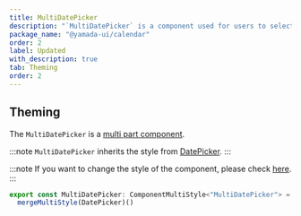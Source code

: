 ```yaml
---
title: MultiDatePicker
description: "`MultiDatePicker` is a component used for users to select multiple dates."
package_name: "@yamada-ui/calendar"
order: 2
label: Updated
with_description: true
tab: Theming
order: 2
---
```


## Theming

The `MultiDatePicker` is a [multi part component](/styled-system/theming/component-styles#multi-part-components).

:::note
`MultiDatePicker` inherits the style from [DatePicker](/components/forms/date-picker).
:::

:::note
If you want to change the style of the component, please check [here](/styled-system/theming/customize-theme#changing-the-style-of-components).
:::

```ts
export const MultiDatePicker: ComponentMultiStyle<"MultiDatePicker"> =
  mergeMultiStyle(DatePicker)()
```
